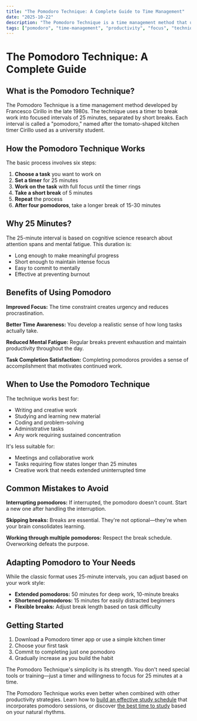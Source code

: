 ```yaml
---
title: "The Pomodoro Technique: A Complete Guide to Time Management"
date: "2025-10-22"
description: "The Pomodoro Technique is a time management method that uses 25-minute focused work intervals. Learn how to implement it effectively for better productivity."
tags: ["pomodoro", "time-management", "productivity", "focus", "technique"]
---
```


# The Pomodoro Technique: A Complete Guide

## What is the Pomodoro Technique?

The Pomodoro Technique is a time management method developed by Francesco Cirillo in the late 1980s. The technique uses a timer to break work into focused intervals of 25 minutes, separated by short breaks. Each interval is called a "pomodoro," named after the tomato-shaped kitchen timer Cirillo used as a university student.

## How the Pomodoro Technique Works

The basic process involves six steps:

1. **Choose a task** you want to work on
2. **Set a timer** for 25 minutes
3. **Work on the task** with full focus until the timer rings
4. **Take a short break** of 5 minutes
5. **Repeat** the process
6. **After four pomodoros**, take a longer break of 15-30 minutes

## Why 25 Minutes?

The 25-minute interval is based on cognitive science research about attention spans and mental fatigue. This duration is:
- Long enough to make meaningful progress
- Short enough to maintain intense focus
- Easy to commit to mentally
- Effective at preventing burnout

## Benefits of Using Pomodoro

**Improved Focus:** The time constraint creates urgency and reduces procrastination.

**Better Time Awareness:** You develop a realistic sense of how long tasks actually take.

**Reduced Mental Fatigue:** Regular breaks prevent exhaustion and maintain productivity throughout the day.

**Task Completion Satisfaction:** Completing pomodoros provides a sense of accomplishment that motivates continued work.

## When to Use the Pomodoro Technique

The technique works best for:
- Writing and creative work
- Studying and learning new material
- Coding and problem-solving
- Administrative tasks
- Any work requiring sustained concentration

It's less suitable for:
- Meetings and collaborative work
- Tasks requiring flow states longer than 25 minutes
- Creative work that needs extended uninterrupted time

## Common Mistakes to Avoid

**Interrupting pomodoros:** If interrupted, the pomodoro doesn't count. Start a new one after handling the interruption.

**Skipping breaks:** Breaks are essential. They're not optional—they're when your brain consolidates learning.

**Working through multiple pomodoros:** Respect the break schedule. Overworking defeats the purpose.

## Adapting Pomodoro to Your Needs

While the classic format uses 25-minute intervals, you can adjust based on your work style:
- **Extended pomodoros:** 50 minutes for deep work, 10-minute breaks
- **Shortened pomodoros:** 15 minutes for easily distracted beginners
- **Flexible breaks:** Adjust break length based on task difficulty

## Getting Started

1. Download a Pomodoro timer app or use a simple kitchen timer
2. Choose your first task
3. Commit to completing just one pomodoro
4. Gradually increase as you build the habit

The Pomodoro Technique's simplicity is its strength. You don't need special tools or training—just a timer and willingness to focus for 25 minutes at a time.

The Pomodoro Technique works even better when combined with other 
productivity strategies. Learn how to [build an effective study schedule](/posts/study-schedule) 
that incorporates pomodoro sessions, or discover [the best time to study](/posts/study-timing) 
based on your natural rhythms.